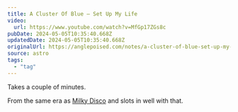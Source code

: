 ```yaml
---
title: A Cluster Of Blue – Set Up My Life
video:
  url: https://www.youtube.com/watch?v=MfGp17ZGs8c
pubDate: 2024-05-05T10:35:40.668Z
updatedDate: 2024-05-05T10:35:40.668Z
originalUrl: https://anglepoised.com/notes/a-cluster-of-blue-set-up-my-life/
source: astro
tags:
  - "tag"
---
```


Takes a couple of minutes.

From the same era as [Milky Disco](https://www.lorecordings.com/release/milky-disco/) and slots in well with that.
